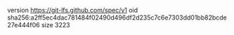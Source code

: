 version https://git-lfs.github.com/spec/v1
oid sha256:a2ff5ec4dac781484f02490d496df2d235c7c6e7303dd01bb82bcde27e444f06
size 3223
